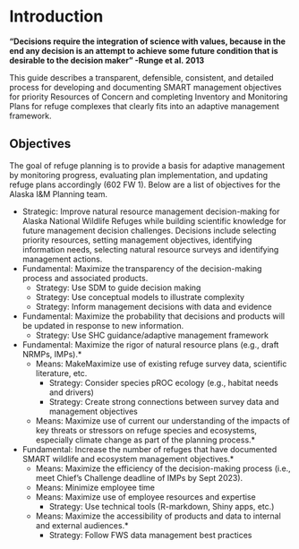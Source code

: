 # Introduction {-#introduction}

**"Decisions require the integration of science with values, because in the end any decision is an attempt to achieve some future condition that is desirable to the decision maker" -Runge et al. 2013**

This guide describes a transparent, defensible, consistent, and detailed process for developing and documenting SMART management objectives for priority Resources of Concern and completing Inventory and Monitoring Plans for refuge complexes that clearly fits into an adaptive management framework. 

## Objectives {-#objectives}

The goal of refuge planning is to provide a basis for adaptive management by monitoring progress, evaluating plan implementation, and updating refuge plans accordingly (602 FW 1). Below are a list of objectives for the Alaska I&M Planning team.

- Strategic:  Improve natural resource management decision-making for Alaska National Wildlife Refuges while building scientific knowledge for future management decision challenges.  Decisions include selecting priority resources, setting management objectives, identifying information needs, selecting natural resource surveys and identifying management actions. 
- Fundamental: Maximize the transparency of the decision-making process and associated products. 
  - Strategy: Use SDM to guide decision making 
  - Strategy: Use conceptual models to illustrate complexity  
  - Strategy: Inform management decisions with data and evidence 
  
- Fundamental: Maximize the probability that decisions and products will be updated in response to new information. 
  - Strategy: Use SHC guidance/adaptive management framework 

- Fundamental: Maximize the rigor of natural resource plans (e.g., draft NRMPs, IMPs).* 
  - Means: MakeMaximize use of existing refuge survey data, scientific literature, etc. 
    - Strategy: Consider species pROC ecology (e.g., habitat needs and drivers)  
    - Strategy: Create strong connections between survey data and management objectives 
  - Means: Maximize  use of current our understanding of the impacts of key threats or stressors on refuge species and ecosystems, especially climate change as part of the planning process.* 

- Fundamental: Increase the number of refuges that have documented SMART wildlife and ecosystem management objectives.*  
  - Means: Maximize the efficiency of the decision-making process (i.e., meet Chief’s Challenge deadline of IMPs by Sept 2023). 
  - Means: Minimize employee time  
  - Means: Maximize use of employee resources and expertise  
    - Strategy: Use technical tools (R-markdown, Shiny apps, etc.) 
  - Means:  Maximize the accessibility of products and data to internal and external audiences.* 
    - Strategy:  Follow FWS data management best practices 